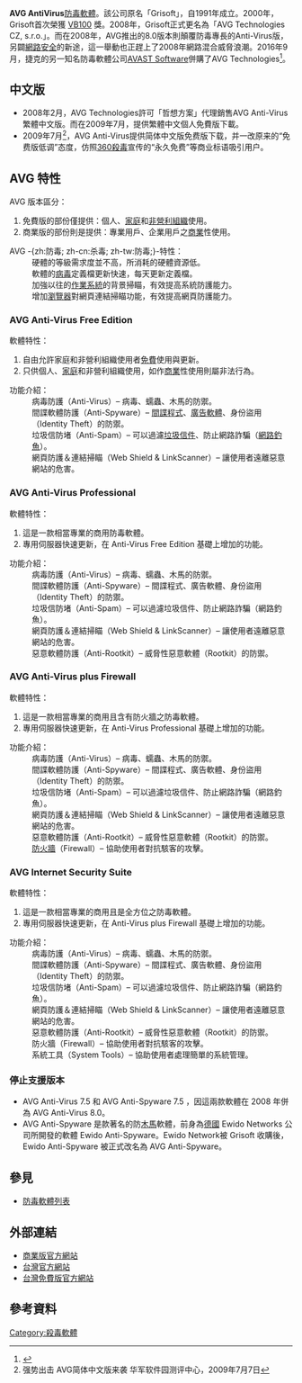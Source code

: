 {{noteTA
|G1=IT
}}
{{Infobox Software
| name = AVG AntiVirus
| logo = 
| screenshot = <!-- 因文件已删，故注解：[[File:AVG_Anti-Virus_Free.png|250px]] -->
| caption = AVG Anti-Virus 2011
| developer = {{nobr|AVG Technologies CZ, s.r.o.（1992–2016）}}<br>AVAST Software a.s.（2016–迄今）
| latest release version = 
| latest release date = 
| operating_system = [[Windows|Windows]]、[[Linux|Linux]]、[[FreeBSD|FreeBSD]]
| genre = [[防毒軟體|防毒軟體]]
| license = [[專有軟體|專有]]（[[免費軟體|免費]]、[[商業軟體|商業]]）
| website = [http://www.avg.com/ www.avg.com]
}}
'''AVG AntiVirus'''[[防毒軟體|防毒軟體]]。該公司原名「Grisoft」，自1991年成立。2000年，Grisoft首次榮獲 [[VB100|VB100]] 獎。2008年，Grisoft正式更名為「AVG Technologies CZ, s.r.o.」。而在2008年，AVG推出的8.0版本則顛覆防毒專長的Anti-Virus版，另闢[[網路安全|網路安全]]的新途，這一舉動也正趕上了2008年網路混合威脅浪潮。2016年9月，捷克的另一知名防毒軟體公司[[Avast|AVAST Software]]併購了AVG Technologies<ref name="BW September 30, 2016">{{cite web|url=http://www.businesswire.com/news/home/20160930005293/en/Avast-Closes-Acquisition-AVG-Technologies|title=Avast Closes Acquisition of AVG Technologies|publisher=[[美國商業資訊|Business Wire]]|date=September 30, 2016|accessdate=October 31, 2016|language=en|archive-date=2016-11-04|archive-url=https://web.archive.org/web/20161104110354/http://www.businesswire.com/news/home/20160930005293/en/Avast-Closes-Acquisition-AVG-Technologies|dead-url=no}}</ref>。

== 中文版 ==
* 2008年2月，AVG Technologies許可「哲想方案」代理銷售AVG Anti-Virus繁體中文版。而在2009年7月，提供繁體中文個人免費版下載。
* 2009年7月<ref>强势出击 AVG简体中文版来袭 {{cite web |url=http://news.newhua.com/news1/Eval_Virus/2009/74/0974111851ECFFJDD7FHD0JC58KKJC9F9J3JKKKCH3GE9JF5KKGIJKB.html |title=存档副本 |accessdate=2013-09-09 |deadurl=yes |archiveurl=https://web.archive.org/web/20140111174121/http://news.newhua.com/news1/Eval_Virus/2009/74/0974111851ECFFJDD7FHD0JC58KKJC9F9J3JKKKCH3GE9JF5KKGIJKB.html |archivedate=2014-01-11 }} 华军软件园测评中心，2009年7月7日</ref>，AVG Anti-Virus提供简体中文版免费版下载，并一改原来的“免费版低调”态度，仿照[[360殺毒|360殺毒]]宣传的“永久免费”等商业标语吸引用户。

== AVG 特性 ==
;AVG 版本區分：
# 免費版的部份僅提供：個人、[[家庭|家庭]]和[[非營利組織|非營利組織]]使用。
# 商業版的部份則是提供：專業用戶、企業用戶之[[商業|商業]]性使用。
;AVG -{zh:防毒; zh-cn:杀毒; zh-tw:防毒;}-特性：
:硬體的等級需求度並不高，所消耗的硬體資源低。
:軟體的[[病毒|病毒]]定義檔更新快速，每天更新定義檔。
:加強以往的[[作業系統|作業系統]]的背景掃瞄，有效提高系統防護能力。
:增加[[瀏覽器|瀏覽器]]對網頁連結掃瞄功能，有效提高網頁防護能力。

=== AVG Anti-Virus Free Edition ===
;軟體特性：
# 自由允許家庭和非營利組織使用者[[免費|免費]]使用與更新。
# 只供個人、[[家庭|家庭]]和非營利組織使用，如作[[商業|商業]]性使用則屬非法行為。
;功能介紹：
:病毒防護（Anti-Virus）– 病毒、蠕蟲、木馬的防禦。
:間諜軟體防護（Anti-Spyware）– [[間諜程式|間諜程式]]、[[廣告軟體|廣告軟體]]、身份盜用（Identity Theft）的防禦。
:垃圾信防堵（Anti-Spam）– 可以過濾[[垃圾信件|垃圾信件]]、防止網路詐騙（[[網路釣魚|網路釣魚]]）。
:網頁防護＆連結掃瞄（Web Shield & LinkScanner）– 讓使用者遠離惡意網站的危害。

=== AVG Anti-Virus Professional ===
;軟體特性：
# 這是一款相當專業的商用防毒軟體。
# 專用伺服器快速更新，在 Anti-Virus Free Edition 基礎上增加的功能。
;功能介紹：
:病毒防護（Anti-Virus）– 病毒、蠕蟲、木馬的防禦。
:間諜軟體防護（Anti-Spyware）– 間諜程式、廣告軟體、身份盜用（Identity Theft）的防禦。
:垃圾信防堵（Anti-Spam）– 可以過濾垃圾信件、防止網路詐騙（網路釣魚）。
:網頁防護＆連結掃瞄（Web Shield & LinkScanner）– 讓使用者遠離惡意網站的危害。
:惡意軟體防護（Anti-Rootkit）– 威脅性惡意軟體（Rootkit）的防禦。

=== AVG Anti-Virus plus Firewall ===
;軟體特性：
# 這是一款相當專業的商用且含有防火牆之防毒軟體。
# 專用伺服器快速更新，在 Anti-Virus Professional 基礎上增加的功能。
;功能介紹：
:病毒防護（Anti-Virus）– 病毒、蠕蟲、木馬的防禦。
:間諜軟體防護（Anti-Spyware）– 間諜程式、廣告軟體、身份盜用（Identity Theft）的防禦。
:垃圾信防堵（Anti-Spam）– 可以過濾垃圾信件、防止網路詐騙（網路釣魚）。
:網頁防護＆連結掃瞄（Web Shield & LinkScanner）– 讓使用者遠離惡意網站的危害。
:惡意軟體防護（Anti-Rootkit）– 威脅性惡意軟體（Rootkit）的防禦。
:[[防火牆|防火牆]]（Firewall）– 協助使用者對抗駭客的攻擊。

=== AVG Internet Security Suite ===
;軟體特性：
# 這是一款相當專業的商用且是全方位之防毒軟體。
# 專用伺服器快速更新，在 Anti-Virus plus Firewall 基礎上增加的功能。
;功能介紹：
:病毒防護（Anti-Virus）– 病毒、蠕蟲、木馬的防禦。
:間諜軟體防護（Anti-Spyware）– 間諜程式、廣告軟體、身份盜用（Identity Theft）的防禦。
:垃圾信防堵（Anti-Spam）– 可以過濾垃圾信件、防止網路詐騙（網路釣魚）。
:網頁防護＆連結掃瞄（Web Shield & LinkScanner）– 讓使用者遠離惡意網站的危害。
:惡意軟體防護（Anti-Rootkit）– 威脅性惡意軟體（Rootkit）的防禦。
:防火牆（Firewall）– 協助使用者對抗駭客的攻擊。
:系統工具（System Tools）– 協助使用者處理簡單的系統管理。

=== 停止支援版本 ===
* AVG Anti-Virus 7.5 和 AVG Anti-Spyware 7.5 ，因這兩款軟體在 2008 年併為 AVG Anti-Virus 8.0。
* AVG Anti-Spyware 是款著名的防[[特洛伊木馬_(電腦)|木馬]]軟體，前身為[[德國|德國]] Ewido Networks 公司所開發的軟體 Ewido Anti-Spyware。Ewido Network被 Grisoft 收購後，Ewido Anti-Spyware 被正式改名為 AVG Anti-Spyware。

== 參見 ==
* [[防毒軟體列表|防毒軟體列表]]

== 外部連結 ==
* [http://www.avg.com/ 商業版官方網站]{{Wayback|url=http://www.avg.com/ |date=20141014015541 }}
* [http://www.avgtaiwan.com 台灣官方網站]{{Wayback|url=http://www.avgtaiwan.com/ |date=20090704065943 }}
* [http://free.avgtaiwan.com/ 台灣免費版官方網站]{{Wayback|url=http://free.avgtaiwan.com/ |date=20130729111343 }}

== 參考資料 ==
{{reflist}}
{{杀毒软件}}
[[Category:殺毒軟體|Category:殺毒軟體]]